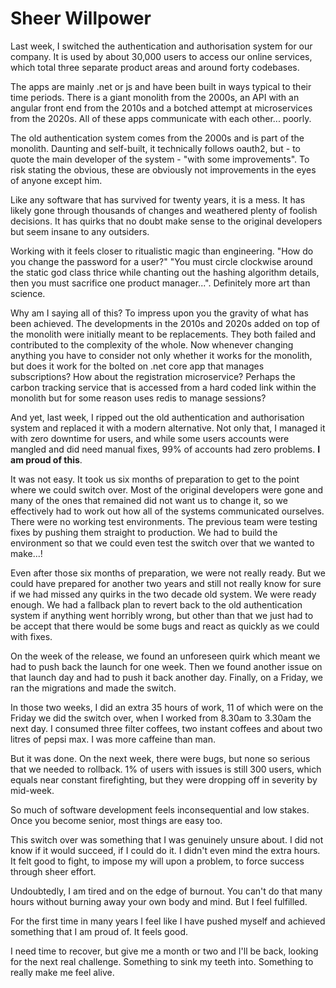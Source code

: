 # Sheer Willpower

Last week, I switched the authentication and authorisation system for our company. It is used by about 30,000 users to
access our online services, which total three separate product areas and around forty codebases.

The apps are mainly .net or js and have been built in ways typical to their time periods. There is a giant monolith from
the 2000s, an API with an angular front end from the 2010s and a botched attempt at microservices from the 2020s. All of
these apps communicate with each other... poorly.

The old authentication system comes from the 2000s and is part of the monolith. Daunting and self-built, it technically
follows oauth2, but - to quote the main developer of the system - "with some improvements". To risk stating the obvious,
these are obviously not improvements in the eyes of anyone except him.

Like any software that has survived for twenty years, it is a mess. It has likely gone through thousands of changes and
weathered plenty of foolish decisions. It has quirks that no doubt make sense to the original developers but seem insane
to any outsiders.

Working with it feels closer to ritualistic magic than engineering. "How do you change the password for a user?" "You
must circle clockwise around the static god class thrice while chanting out the hashing algorithm details, then you must
sacrifice one product manager...". Definitely more art than science.

Why am I saying all of this? To impress upon you the gravity of what has been achieved. The developments in the 2010s
and 2020s added on top of the monolith were initially meant to be replacements. They both failed and contributed to the
complexity of the whole. Now whenever changing anything you have to consider not only whether it works for the monolith,
but does it work for the bolted on .net core app that manages subscriptions? How about the registration microservice?
Perhaps the carbon tracking service that is accessed from a hard coded link within the monolith but for some reason uses
redis to manage sessions?

And yet, last week, I ripped out the old authentication and authorisation system and replaced it with a modern
alternative. Not only that, I managed it with zero downtime for users, and while some users accounts were mangled and
did need manual fixes, 99% of accounts had zero problems. **I am proud of this**.

It was not easy. It took us six months of preparation to get to the point where we could switch over. Most of the
original developers were gone and many of the ones that remained did not want us to change it, so we effectively had to
work out how all of the systems communicated ourselves. There were no working test environments. The previous team were
testing fixes by pushing them straight to production. We had to build the environment so that we could even test the
switch over that we wanted to make...!

Even after those six months of preparation, we were not really ready. But we could have prepared for another two years
and still not really know for sure if we had missed any quirks in the two decade old system. We were ready enough. We
had a fallback plan to revert back to the old authentication system if anything went horribly wrong, but other than that
we just had to be accept that there would be some bugs and react as quickly as we could with fixes.

On the week of the release, we found an unforeseen quirk which meant we had to push back the launch for one week. Then
we found another issue on that launch day and had to push it back another day. Finally, on a Friday, we ran the
migrations and made the switch.

In those two weeks, I did an extra 35 hours of work, 11 of which were on the Friday we did the switch over, when I
worked from 8.30am to 3.30am the next day. I consumed three filter coffees, two instant coffees and about two litres of
pepsi max. I was more caffeine than man.

But it was done. On the next week, there were bugs, but none so serious that we needed to rollback. 1% of users with
issues is still 300 users, which equals near constant firefighting, but they were dropping off in severity by mid-week.

So much of software development feels inconsequential and low stakes. Once you become senior, most things are easy too.

This switch over was something that I was genuinely unsure about. I did not know if it would succeed, if I could do it.
I didn't even mind the extra hours. It felt good to fight, to impose my will upon a problem, to force success through
sheer effort.

Undoubtedly, I am tired and on the edge of burnout. You can't do that many hours without burning away your own body and
mind. But I feel fulfilled.

For the first time in many years I feel like I have pushed myself and achieved something that I am proud of. It feels
good.

I need time to recover, but give me a month or two and I'll be back, looking for the next real challenge. Something to
sink my teeth into. Something to really make me feel alive.
